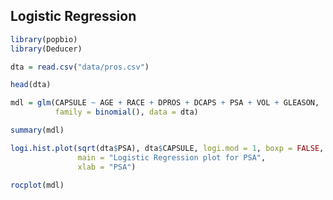 ## Logistic Regression {-}

```r

library(popbio)
library(Deducer)

dta = read.csv("data/pros.csv")

head(dta)

mdl = glm(CAPSULE ~ AGE + RACE + DPROS + DCAPS + PSA + VOL + GLEASON,
          family = binomial(), data = dta)

summary(mdl)

logi.hist.plot(sqrt(dta$PSA), dta$CAPSULE, logi.mod = 1, boxp = FALSE, notch = FALSE,
               main = "Logistic Regression plot for PSA",
               xlab = "PSA")

rocplot(mdl)

```
